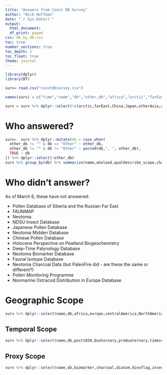 ```yaml
---
title: "Answers from Const DB Survey"
author: "Nick Hoffman"
date: "`r Sys.Date()`"
output: 
  html_document:
  df_print: paged
css: db_by_db.css
toc: true
number_sections: true
toc_depth: 1
toc_float: true
theme: journal
---
```

  
```r
library(dplyr)
library(DT)

surv= read.csv("constdbsurvey.csv")

names(surv) = c("time","name","db","other_db","africa","arctic","farEast","China","Japan","otherAsia","atlantic","europe","centralAmerica","Alaska","NorthAmerica","Canada","Oceania","Pacific","SouthAmerica","geoscope_other","post1850","Quaternary","preQuaternary","timescope_other","biomarker","charcoal","diatom","dinoflag","insect","aDNA","ostracode","plantmacro","pollen","specstableisotope","testateamoebae","vertfauna","waterchem","biochem","chironomid","cladocera","geochem","loi","macroinvert","organiccarbon","paleomag","physsed","phytolith","stableisotope","xrayfluor","proxyscope_other","leadstewards_dbdescrip","dbdescrip","otherlinks_dbdescrip","newdata","wholead","qualdescribe_scope","arcticocean","atlanticocean","indianocean","pacificocean","southernocean","oceania","asia","antarctica","otherproxy_share","othertime_share","othergeo_share","changename")

surv = surv %>% dplyr::select(!c(arctic,farEast,China,Japan,otherAsia,atlantic,Alaska,Canada,Oceania,Pacific))
```


# Who answered?

```r

surv=  surv %>% dplyr::mutate(db = case_when(
  other_db != "" & db == "Other" ~ other_db,
  other_db != "" & db != "Other" ~ paste0(db,", ", other_db),
  TRUE ~ db
)) %>% dplyr::select(!other_db)
surv %>% group_by(db) %>% summarize(name,wholead,qualdescribe_scope,changename,leadstewards_dbdescrip,dbdescrip,otherlinks_dbdescrip,newdata) %>% datatable(rownames=FALSE)
```

# Who didn't answer?

As of March 6, these have not answered:

* Pollen Database of Siberia and the Russian Far East
* FAUNMAP
* Neotoma
* NDSU Insect Database
* Japanese Pollen Database
* Neotoma Midden Database
* Chinese Pollen Database
* Holocene Perspective on Peatland Biogeochemistry
* Deep-Time Palynology Database
* Neotoma Biomarker Database
* Faunal Isotope Database
* Neotoma Charcoal Data (but PaleoFire did - are these the same or different?)
* Pollen Monitoring Programme
* Nonmarine Ostracod Distribution in Europe Database

# Geographic Scope

```r
surv %>% dplyr::select(name,db,africa,europe,centralAmerica,NorthAmerica,SouthAmerica,oceania,asia,antarctica,arcticocean,atlanticocean,indianocean,pacificocean,southernocean,geoscope_other,othergeo_share) %>% datatable(rownames=FALSE)
```

## Temporal Scope

```r

surv %>% dplyr::select(name,db,post1850,Quaternary,preQuaternary,timescope_other,othertime_share) %>% datatable(rownames=FALSE)
```

## Proxy Scope

```r

surv %>% dplyr::select(name,db,biomarker,charcoal,diatom,dinoflag,insect,aDNA,ostracode,plantmacro,pollen,specstableisotope,testateamoebae,vertfauna,waterchem,biochem,chironomid,cladocera,geochem,loi,macroinvert,organiccarbon,paleomag,physsed,phytolith,stableisotope,xrayfluor,proxyscope_other,otherproxy_share) %>% datatable(rownames=FALSE)
```